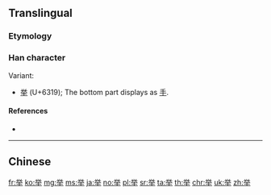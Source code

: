 {{character info/new}}
{{also|舉}}<!-- may be replaced by zh-forms -->
==Translingual==
{{stroke order|strokes=9}}
{{Han simplified forms|舉|挙|举}}

===Etymology===
{{Han simp|舉|f=與|t=兴}}

===Han character===
{{Han char|rn=3|rad=丶|as=08|sn=9|four=9050|canj=FCQ|ids=⿱兴𠀆}}

Variant:
* [[挙]] (U+6319); The bottom part displays as [[手]].

====References====
* {{Han ref|kx=0081.041|hdz=10047.030|uh=4E3E|ud=20030}}

----

==Chinese==
{{zh-see|舉}}

[[fr:举]]
[[ko:举]]
[[mg:举]]
[[ms:举]]
[[ja:举]]
[[no:举]]
[[pl:举]]
[[sr:举]]
[[ta:举]]
[[th:举]]
[[chr:举]]
[[uk:举]]
[[zh:举]]
